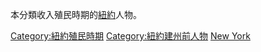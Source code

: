 本分類收入殖民時期的[[紐約州|紐約]]人物。

[[Category:紐約殖民時期|Category:紐約殖民時期]]
[[Category:紐約建州前人物‎|Category:紐約建州前人物‎]]
[[Category:十三殖民地各殖民地人物|New York]]